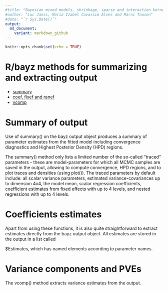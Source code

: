 ```yaml
---
#title: "Bayesian mixed models, shrinkage, sparse and interaction kernel regression"
#author: "Luc Janss, Maria Izabel Cavassim Alves and Marni Tausen"
#date: "`r Sys.Date()`"
output:
  md_document:
    variant: markdown_github
---
```


```r
knitr::opts_chunk$set(echo = TRUE)
```

# R/bayz methods for summarizing and extracting output

-   [summary](#Summary of output)
-   [coef, fixef and ranef](#Coefficients estimates)
-   [vcomp](#Variance components and PVEs)

# Summary of output

Use of summary() on the bayz output object produces a summary of parameter estimates from the fitted model
including convergence diagnostics and Highest Posterior Density (HPD) regions. 

The summary() method only lists a limited number of the so-called "traced" parameters - these are model-parameters
for which all MCMC samples are saved in the output, allowing to compute convergence, HPD regions, and to plot traces
and densities (using plot()). The traced parameters by default include: all scalar variance parameters, estimated
variance-covariances up to dimension 4x4, the model mean, scalar regression coefficients,
coefficient estimates from fixed effects with up to 4 levels, and nested regressions with up to 4 levels. 


# Coefficients estimates

Apart from using these functions, it is also quite straightforward to extract estimates directly from the bayz output object.
All estimates are stored in the output in a list called <output>$Estimates, which has named elements according to parameter names.


# Variance components and PVEs

The vcomp() method extracts variance estimates from the output.

